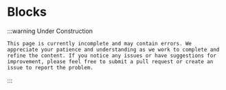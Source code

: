 
# Blocks

:::warning Under Construction

    This page is currently incomplete and may contain errors. We appreciate your patience and understanding as we work to complete and refine the content. If you notice any issues or have suggestions for improvement, please feel free to submit a pull request or create an issue to report the problem.

:::

<DocCardList />